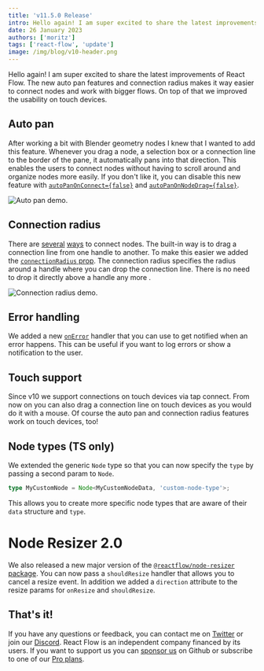 ```yaml
---
title: 'v11.5.0 Release'
intro: Hello again! I am super excited to share the latest improvements of React Flow. The new auto pan features and connection radius makes it way easier to connect nodes and work with bigger flows. On top of that we improved the usability on touch devices.
date: 26 January 2023
authors: ['moritz']
tags: ['react-flow', 'update']
image: /img/blog/v10-header.png
---
```



Hello again! I am super excited to share the latest improvements of React Flow. The new auto pan features and connection radius makes it way easier to connect nodes and work with bigger flows. On top of that we improved the usability on touch devices.

## Auto pan

After working a bit with Blender geometry nodes I knew that I wanted to add this feature. Whenever you drag a node, a selection box or a connection line to the border of the pane, it automatically pans into that direction. This enables the users to connect nodes without having to scroll around and organize nodes more easily. If you don't like it, you can disable this new feature with [`autoPanOnConnect={false}`](https://reactflow.dev/api-reference/react-flow#autopanonconnect-1) and [`autoPanOnNodeDrag={false}`](https://reactflow.dev/api-reference/react-flow/#autopanonnodedrag-1).

<Bleed>
  <Image
    src="/img/blog/v11-5/auto-pan.gif"
    alt="Auto pan demo."
    wide
    width={822}
    height={468}
  />
</Bleed>

## Connection radius

There are [several](https://reactflow.dev/examples/nodes/easy-connect/) [ways](https://reactflow.dev/examples/nodes/proximity-connect/) to connect nodes. The built-in way is to drag a connection line from one handle to another. To make this easier we added the [`connectionRadius` prop](https://reactflow.dev/api-reference/react-flow/#connectionradius-1). The connection radius specifies the radius around a handle where you can drop the connection line. There is no need to drop it directly above a handle any more <Emoji content="🙌" />.

<Bleed>
  <Image
    src="/img/blog/v11-5/connection-radius.gif"
    alt="Connection radius demo."
    wide
    width={822}
    height={468}
  />
</Bleed>

## Error handling

We added a new [`onError`](https://reactflow.dev/api-reference/react-flow/#onerror-1) handler that you can use to get notified when an error happens. This can be useful if you want to log errors or show a notification to the user.

## Touch support

Since v10 we support connections on touch devices via tap connect. From now on you can also drag a connection line on touch devices as you would do it with a mouse. Of course the auto pan and connection radius features work on touch devices, too!

## Node types (TS only)

We extended the generic `Node` type so that you can now specify the `type` by passing a second param to `Node`.

```ts
type MyCustomNode = Node<MyCustomNodeData, 'custom-node-type'>;
```

This allows you to create more specific node types that are aware of their `data` structure and `type`.

# <Emoji content="👉" /> Node Resizer 2.0 <Emoji content="👈" />

We also released a new major version of the [`@reactflow/node-resizer` package](https://reactflow.dev/api-reference/components/node-resizer). You can now pass a `shouldResize` handler that allows you to cancel a resize event. In addition we added a `direction` attribute to the resize params for `onResize` and `shouldResize`.

## That's it!

If you have any questions or feedback, you can contact me on [Twitter](https://twitter.com/moklick) or join our [Discord](https://discord.com/invite/RVmnytFmGW). React Flow is an independent company financed by its users. If you want to support us you can [sponsor us](https://github.com/sponsors/xyflow) on Github or subscribe to one of our [Pro plans](https://pro.reactflow.dev/).
